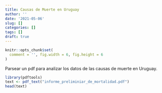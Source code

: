 ```yaml
---
title: Causas de Muerte en Uruguay
author: ''
date: '2021-05-06'
slug: []
categories: []
tags: []
draft: true
---
```


```r
knitr::opts_chunk$set(
  comment = '', fig.width = 6, fig.height = 6
)
```


Parsear un pdf para analizar los datos de las causas de muerte en Uruguay.



```r


library(pdftools)
text <- pdf_text("informe_preliminiar_de_mortalidad.pdf")
head(text)
```

